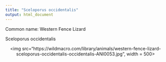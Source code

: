 ```yaml
---
title: "Sceloporus occidentalis"
output: html_document
---
```


Common name: Western Fence Lizard

Sceloporus occidentalis


<p align='center'>
<img src="https://wildmacro.com/library/animals/western-fence-lizard-sceloporus-occidentalis-occidentalis-ANI0053.jpg", width = 500>
</p>